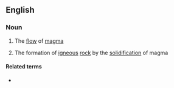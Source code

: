 ==English==

===Noun===
{{en-noun|-}}

# {{lb|en|geology}} The [[flow]] of [[magma]]
# {{lb|en|geology}} The formation of [[igneous]] [[rock]] by the [[solidification]] of magma

====Related terms====
* {{l|en|magmatic}}